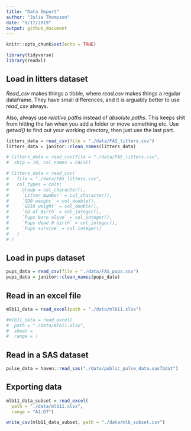 ```yaml
---
title: "Data Import"
author: "Julia Thompson"
date: "9/17/2019"
output: github_document
---
```


```r
knitr::opts_chunk$set(echo = TRUE)

library(tidyverse)
library(readxl)
```

## Load in litters dataset

_Read_csv_ makes things a tibble, where _read.csv_ makes things a regular dataframe. They have small differences, and it is arguably better to use _read_csv_ always. 

Also, always use _relative paths_ instead of _absolute paths_. This keeps shit from hitting the fan when you add a folder or move something etc. Use _getwd()_ to find out your working directory, then just use the last part. 

```r
litters_data = read_csv(file = "./data/FAS_litters.csv")
litters_data = janitor::clean_names(litters_data)

# litters_data = read_csv(file = "./data/FAS_litters.csv",
#  skip = 10, col_names = FALSE)

# litters_data = read_csv(
#   file = "./data/FAS_litters.csv",
#   col_types = cols(
#     Group = col_character(),
#     `Litter Number` = col_character(),
#     `GD0 weight` = col_double(),
#     `GD18 weight` = col_double(),
#     `GD of Birth` = col_integer(),
#     `Pups born alive` = col_integer(),
#     `Pups dead @ birth` = col_integer(),
#     `Pups survive` = col_integer()
#   )
# )

```

## Load in pups dataset

```r
pups_data = read_csv(file = "./data/FAS_pups.csv")
pups_data = janitor::clean_names(pups_data)
```

## Read in an excel file

```r
mlb11_data = read_excel(path = "./data/mlb11.xlsx")

#mlb11_data = read_excel(
#  path = "./data/mlb11.xlsx",
#  sheet = 
#  range = )
```

## Read in a SAS dataset

```r
pulse_data = haven::read_sas("./data/public_pulse_data.sas7bdat")
```

## Exporting data

```r
mlb11_data_subset = read_excel(
  path = "./data/mlb11.xlsx",
  range = "A1:D7")

write_csv(mlb11_data_subset, path = "./data/mlb_subset.csv")
```
